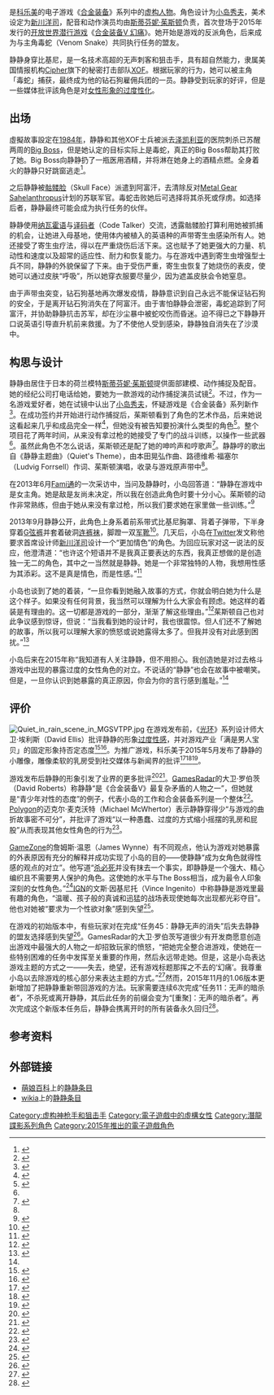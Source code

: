 {{noteTA
| G1=Games
}}
{{Infobox character
| name            = 静静
| image           = [[File:Quiet_Metal_Gear.png|150px]]
| caption         = 静静3D模型
| series          = [[潛龍諜影系列|潛龍諜影系列]]
| first           = 《[[合金装备V_幻痛|合金装备V 幻痛]]》（2015）
| creator         = [[小岛秀夫|小岛秀夫]]
| artist          = [[新川洋司|新川洋司]]
| voiceactor      = [[斯蒂芬妮·茱斯顿|斯蒂芬妮·茱斯顿]]
| motionactor     = 斯蒂芬妮·茱斯顿
| alias           = Tixij（{{lang-ru|Тихий}}）<ref>{{cite video game|title=Metal Gear Solid V: The Phantom Pain|developer=[[科樂美|Konami Digital Entertainment]]|quote='''Ocelot''': Boss, this is important. We've reports of a crack sniper at large in the Afghan wilderness. The Soviets call this sniper Tixij - "Quiet." There are never any sightings, and only corpses are left behind... The Soviets have already lost a number of officers. You'd uh... best watch your step}}</ref>
| affiliation     = [[合金装备系列角色列表|XOF]]（[[合金装备系列角色列表|Cipher]]）<br>[[合金装备系列角色列表|钻石狗]]
}}

{{vgname2|静静|ja=クワイエット|en=Quiet|official-twhk=静寂<ref>{{Cite web |title=METAL GEAR ONLINE EXPANSION PACK "CLOAKED IN SILENCE" (中韩文版) |date=2016-03-15 |accessdate=2017-01-08 |work=Metal Gear Solid V: The Phantom Pain |publisher=PlayStation Store（香港） |url=https://store.playstation.com/#!/zh-hans-hk/游戏/追加内容/metal-gear-online-expansion-pack-cloaked-in-silence/cid=HP0101-CUSA03579_00-MGODLCPACK000001 |archive-date=2015-08-24 |archive-url=https://web.archive.org/web/20150824195901/https://store.playstation.com/#!/zh-hans-hk/游戏/追加内容/metal-gear-online-expansion-pack-cloaked-in-silence/cid=HP0101-CUSA03579_00-MGODLCPACK000001 |dead-url=no }}</ref><ref>{{Cite web |title=METAL GEAR ONLINE EXPANSION PACK "CLOAKED IN SILENCE" (中韓文版) |date=2016-03-15 |accessdate=2017-01-08 |work=Metal Gear Solid V: The Phantom Pain |publisher=PlayStation Store（台湾） |url=https://store.playstation.com/#!/zh-hant-tw/遊戲/追加內容/metal-gear-online-expansion-pack-cloaked-in-silence/cid=HP0101-CUSA03579_00-MGODLCPACK000001 |archive-date=2015-08-24 |archive-url=https://web.archive.org/web/20150824195901/https://store.playstation.com/#!/zh-hant-tw/遊戲/追加內容/metal-gear-online-expansion-pack-cloaked-in-silence/cid=HP0101-CUSA03579_00-MGODLCPACK000001 |dead-url=no }}</ref>|aka-cn=静默}}是[[科乐美|科乐美]]的电子游戏《[[潛龍諜影系列|合金装备]]》系列中的[[虚构人物|虚构人物]]。角色设计为[[小岛秀夫|小岛秀夫]]，美术设定为[[新川洋司|新川洋司]]，配音和动作演员均由[[斯蒂芬妮·茱斯顿|斯蒂芬妮·茱斯顿]]负责，首次登场于2015年发行的[[开放世界|开放世界]][[隐蔽类游戏|潜行游戏]]《[[合金装备V_幻痛|合金装备V 幻痛]]》。她开始是游戏的反派角色，后来成为与主角毒蛇（Venom Snake）共同执行任务的盟友。

静静身穿比基尼，是一名技术高超的无声刺客和狙击手，具有超自然能力，隶属美国情报机构[[合金装备系列角色列表|Cipher]]旗下的秘密打击部队[[合金装备系列角色列表|XOF]]。根据玩家的行为，她可以被主角「毒蛇」捕获，最终成为他的钻石狗雇佣兵团的一员。静静受到玩家的好评，但是一些媒体批评該角色是对[[電子遊戲中的性別表徵#性化|女性形象的过度性化]]。

== 出场 ==
虛擬故事設定在[[1984年|1984年]]，静静和其他XOF士兵被派去[[亞克羅提利與德凱利亞|泽凯利亚]]的医院刺杀已苏醒两周的[[裸蛇|Big Boss]]，但是她认定的目标实际上是毒蛇，真正的Big Boss帮助其打败了她。Big Boss向静静扔了一瓶医用酒精，并将淋在她身上的酒精点燃。全身着火的静静只好跳窗逃走<ref name="Kotaku">{{cite web |last=Schreier |first=Jason |date=2015-09-08 |url=http://kotaku.com/why-quiet-wears-that-skimpy-outfit-in-metal-gear-solid-1729329735 |title=Why Quiet Wears That Skimpy Outfit In Metal Gear Solid V |publisher=[[Kotaku|Kotaku]] |accessdate=2016-11-23 |archive-date=2016-08-13 |archive-url=https://web.archive.org/web/20160813060408/http://kotaku.com/why-quiet-wears-that-skimpy-outfit-in-metal-gear-solid-1729329735 |dead-url=no }}</ref>。

之后静静被[[合金装备系列角色列表|骷髅脸]]（Skull Face）派遣到阿富汗，去清除反对[[Metal_Gear_(虛構武器)#Metal_Gear_Sahelanthropus|Metal Gear Sahelanthropus]]计划的苏联军官。毒蛇击败她后可选择将其杀死或俘虏。如选择后者，静静最终可能会成为执行任务的伙伴。

静静使用[[納瓦霍語|纳瓦霍语]]与[[合金装备系列角色列表|译码者]]（Code Talker）交流，透露骷髅脸打算利用她被抓捕的机会，让她进入母基地，使用体内被植入的英语种的声带寄生虫感染所有人。她还接受了寄生虫疗法，得以在严重烧伤后活下来。这也赋予了她更强大的力量、机动性和速度以及超常的适应性、耐力和恢复能力。与在游戏中遇到寄生虫增强型士兵不同，静静的外貌保留了下来。由于受伤严重，寄生虫恢复了她烧伤的表皮，使她可以通过皮肤“呼吸”，所以她穿衣服要尽量少，因为遮盖皮肤会令她窒息。

由于声带虫突变，钻石狗基地再次爆发疫情，静静意识到自己永远不能保证钻石狗的安全，于是离开钻石狗消失在了阿富汗。由于害怕静静会泄密，毒蛇追踪到了阿富汗，并协助静静抗击苏军，却在沙尘暴中被蛇咬伤而昏迷。迫不得已之下静静开口说英语引导直升机前来救援。为了不使他人受到感染，静静独自消失在了沙漠中。

== 构思与设计 ==
静静由居住于日本的荷兰模特[[斯蒂芬妮·茱斯顿|斯蒂芬妮·茱斯顿]]提供面部建模、动作捕捉及配音。她的经纪公司打电话给她，要她为一款游戏的动作捕捉演员试镜<ref>{{cite web|url=http://www.vg-reloaded.com/exclusive-metal-gear-solid-v-interview-stefanie-joosten-quiet/|title=Exclusive Metal Gear Solid V Interview: Stefanie Joosten (Quiet)|accessdate=2016-08-05|date=2015-10-22|publisher=VG Reloaded|archive-date=2016-09-20|archive-url=https://web.archive.org/web/20160920063849/http://www.vg-reloaded.com/exclusive-metal-gear-solid-v-interview-stefanie-joosten-quiet/|dead-url=no}}</ref>。不过，作为一名游戏爱好者，她在试镜中认出了[[小岛秀夫|小岛秀夫]]，怀疑游戏是《合金装备》系列新作<ref>{{cite web|url=http://www.eklecty-city.fr/interviews/interview-with-stefanie-joosten-quiet-in-metal-gear-solid-v-the-phantom-pain/|title=Interview with Stefanie Joosten, Quiet in Metal Gear Solid V : The Phantom Pain|accessdate=2016-08-05|date=2015-11-02|publisher=Eklecty-City.fr|archive-date=2016-04-06|archive-url=https://web.archive.org/web/20160406040657/http://www.eklecty-city.fr/interviews/interview-with-stefanie-joosten-quiet-in-metal-gear-solid-v-the-phantom-pain/|dead-url=no}}</ref>。在成功签约并开始进行动作捕捉后，茱斯顿看到了角色的艺术作品，后来她说这看起来几乎和成品完全一样<ref name="noob">{{cite web|url=http://www.noobfeed.com/features/472/interview-stefanie-joosten-quiet-metal-gear-solid-5-the-phantom-pain|title=Interview with Stefanie Joosten|accessdate=2016-08-05|date=2015-12-18|last=Siddiqui|first=Adam|publisher=NoobFeed|archive-date=2016-04-14|archive-url=https://web.archive.org/web/20160414113302/http://www.noobfeed.com/features/472/interview-stefanie-joosten-quiet-metal-gear-solid-5-the-phantom-pain|dead-url=no}}</ref>，但她没有被告知要扮演什么类型的角色<ref>{{cite web|url=http://insight.japantoday.com/stefanie-joosten-interview-with-a-quiet-rising-star/|title=Interview with Stefanie Joosten|accessdate=2016-08-05|date=2015-10-20|publisher=[[Japan_Today|Japan Today]]|archive-url=https://web.archive.org/web/20181002165506/https://insight.japantoday.com/stefanie-joosten-interview-with-a-quiet-rising-star/|archive-date=2018-10-02|dead-url=yes}}</ref>。整个项目花了两年时间，从来没有拿过枪的她接受了专门的战斗训练，以操作一些武器<ref name="noob"/>。虽然此角色不怎么说话，茱斯顿还是配了她的呻吟声和哼歌声<ref name="Joosten">{{cite web|url=http://www.metalgearinformer.com/?p=19084|title=Stefanie Joosten talks about playing Quiet in MGSV: The Phantom Pain|accessdate=2016-08-05|date=2015-04-18|publisher=Metal Gear Informer|archive-date=2016-10-15|archive-url=https://web.archive.org/web/20161015144621/http://www.metalgearinformer.com/?p=19084|dead-url=no}}</ref>。静静哼的歌出自《静静主题曲》（Quiet's Theme），由本田晃弘作曲、路德维希·福塞尔（Ludvig Forrsell）作词、茱斯顿演唱，收录与游戏原声带中<ref name="noob"/>。

在2013年6月[[Fami通|Fami通]]的一次采访中，当问及静静时，小岛回答道：“静静在游戏中是女主角。她是敌是友尚未决定，所以我在创造此角色时要十分小心。茱斯顿的动作非常熟练，但由于她从来没有拿过枪，所以我们要求她在家里做一些训练。”<ref>{{cite web|url=http://www.dualshockers.com/2013/06/18/hideo-kojima-talks-about-quiet-metal-gear-solid-vs-strong-female-character-that-never-speaks/|title=Hideo Kojima Talks about “Quiet,” Metal Gear Solid V’s Strong Female Character That Never Speaks|accessdate=2016-08-05|date=2013-06-18|last=James|first=Allisa|publisher=DualShockers|archive-date=2016-09-16|archive-url=https://web.archive.org/web/20160916231102/http://www.dualshockers.com/2013/06/18/hideo-kojima-talks-about-quiet-metal-gear-solid-vs-strong-female-character-that-never-speaks/|dead-url=no}}</ref>

2013年9月静静公开，此角色上身系着前系带式比基尼胸罩、背着子弹带，下半身穿着[[G弦褲|G弦裤]]并套着破洞[[连裤袜|连裤袜]]，脚蹬一双[[军靴|军靴]]<ref name="pcmag">{{cite web |last=Greenwald |first=Will |date=2013-09-09 |url=http://www.pcmag.com/article2/0,2817,2424173,00.asp |title=Metal Gear Solid V's 'Quiet' Problem |publisher=PC Magazine |accessdate=2016-11-23}}</ref>。几天后，小岛在[[Twitter|Twitter]]发文称他要求首席设计师[[新川洋司|新川洋司]]设计一个“更加情色”的角色。为回应玩家对这一说法的反应，他澄清道：“也许这个短语并不是我真正要表达的东西，我真正想做的是创造独一无二的角色，其中之一当然就是静静。她是一个非常独特的人物，我想用性感为其添彩。这不是真是情色，而是性感。”<ref name="erotic">{{cite web|url=http://www.polygon.com/2013/9/6/4700386/hideo-kojima-explains-his-sexy-approach-to-metal-gear-solid-5s|title=Kojima clarifies "erotic" comments for female character in MGSV|accessdate=2016-08-05|date=2013-09-06|last=McWhertor|first=Michael|publisher=[[多边形|Polygon]]|archive-date=2016-07-18|archive-url=https://web.archive.org/web/20160718103619/http://www.polygon.com/2013/9/6/4700386/hideo-kojima-explains-his-sexy-approach-to-metal-gear-solid-5s|dead-url=no}}</ref>

小岛也谈到了她的着装，“一旦你看到她融入故事的方式，你就会明白她为什么是这个样子。如果没有任何背景，我当然可以理解为什么大家会有顾虑。她这样的着装是有理由的。这一切都是游戏的一部分，渐渐了解这些理由。”<ref>{{cite web|url=http://www.ign.com/videos/2013/12/03/metal-gear-solid-5-kojima-on-designing-a-female-sniper|title=Metal Gear Solid 5: Kojima on Designing Female Sniper "Quiet"|accessdate=2016-08-05|date=2013-12-03|publisher=[[IGN|IGN]]|archive-date=2016-08-21|archive-url=https://web.archive.org/web/20160821013125/http://www.ign.com/videos/2013/12/03/metal-gear-solid-5-kojima-on-designing-a-female-sniper|dead-url=no}}</ref>茱斯顿自己也对此争议感到惊讶，但说：“当我看到她的设计时，我也很震惊。但人们还不了解她的故事，所以我可以理解大家的愤怒或说她露得太多了。但我并没有对此感到困扰。”<ref>{{cite web|url=http://wccftech.com/metal-gear-solid-5-voice-quiet-stefanie-joosten-role-phantom-pain/|title=Metal Gear Solid 5 – The Voice of Quiet, Stefanie Joosten on Her Role in The Phantom Pain|accessdate=2016-08-05|last=Paras|first=Archie|publisher=wccftech.com|archive-date=2016-08-16|archive-url=https://web.archive.org/web/20160816140830/http://wccftech.com/metal-gear-solid-5-voice-quiet-stefanie-joosten-role-phantom-pain/|dead-url=no}}</ref>

小岛后来在2015年称“我知道有人关注静静，但不用担心。我创造她是对过去格斗游戏中出现的暴露过度的女性角色的对立。不说话的“静静”也会在故事中被嘲笑。但是，一旦你认识到她暴露的真正原因，你会为你的言行感到羞耻。”<ref name="Kotaku"/>

==评价==
[[File:Quiet_in_rain_scene_in_MGSVTPP.jpg|thumb]]
在游戏发布前，《[[最後一戰系列|光环]]》系列设计师大卫·埃利斯（David Ellis）批评静静的形象[[性化|过度性感]]，并对游戏产业「满是男人宝贝」的固定形象持否定态度<ref>{{cite web |last=Makuch |first=Eddie |date=2013-10-09 |title=Kojima addresses criticism over MGSV's 'sexy' Quiet character |url=http://www.gamespot.com/articles/kojima-addresses-criticism-over-mgsvs-sexy-quiet-character/1100-6414204/ |website=[[GameSpot|GameSpot]] |accessdate=2016-08-05 |archive-date=2015-03-03 |archive-url=https://web.archive.org/web/20150303164520/http://www.gamespot.com/articles/kojima-addresses-criticism-over-mgsvs-sexy-quiet-character/1100-6414204/ |dead-url=no }}</ref><ref>{{cite web|last=Makuch|first=Eddie|date=2013-09-06|title=Halo dev calls MGSV female character design "disgusting"|url=http://www.gamespot.com/articles/halo-dev-calls-mgsv-female-character-design-disgusting/1100-6414137/|website=[[GameSpot|GameSpot]]|accessdate=2016-08-05|archive-date=2015-10-08|archive-url=https://web.archive.org/web/20151008214332/http://www.gamespot.com/articles/halo-dev-calls-mgsv-female-character-design-disgusting/1100-6414137/|dead-url=no}}</ref>。为推广游戏，科乐美于2015年5月发布了静静的小雕像，雕像柔软的乳房受到社交媒体与新闻界的批评<ref>{{cite web |last=Phillips |first=Tom |url=http://www.eurogamer.net/articles/2015-05-11-mgs5s-seedy-quiet-figure-has-squeezable-boobs |title=MGS5's seedy Quiet figure has squeezable boobs |publisher=Eurogamer.net |date=2015-05-11 |accessdate=2016-08-05 |archive-url=https://web.archive.org/web/20160805001832/http://www.eurogamer.net/articles/2015-05-11-mgs5s-seedy-quiet-figure-has-squeezable-boobs |archive-date=2016-08-05 |dead-url=yes }}</ref><ref>{{cite web|last1=Parsons|first1=Jeff|title=Seedy Metal Gear Solid action figure will have squeezable boobs|url=http://www.mirror.co.uk/news/technology-science/technology/seedy-metal-gear-solid-action-5691403|website=Mirror|accessdate=2016-08-05}}</ref><ref>{{cite web|date=2015-05-11|title=Metal Gear Solid V’s Quiet doll has squeezable breasts|url=http://metro.co.uk/2015/05/11/metal-gear-solid-vs-quiet-doll-has-squeezable-breasts-5191651/|publisher=Metro 87.1M|accessdate=2016-08-05|archive-date=2016-08-15|archive-url=https://web.archive.org/web/20160815215922/http://metro.co.uk/2015/05/11/metal-gear-solid-vs-quiet-doll-has-squeezable-breasts-5191651/|dead-url=no}}</ref>。

游戏发布后静静的形象引发了业界的更多批评<ref name="Tamburro">{{cite web|last1=Rouner|first1=Jef|title=There is No 'Smart Reason' for Naked Women in Video Games|url=http://www.houstonpress.com/arts/there-is-no-smart-reason-for-naked-women-in-video-games-7914860|website=Houston Press|accessdate=2016-08-05|archive-date=2016-07-21|archive-url=https://web.archive.org/web/20160721053731/http://www.houstonpress.com/arts/there-is-no-smart-reason-for-naked-women-in-video-games-7914860|dead-url=no}}</ref><ref>{{cite web|last1=Tamburro|first1=Paul|title=Let’s Talk About THAT Quiet Scene in Metal Gear Solid|url=http://www.craveonline.com/culture/900837-lets-talk-quiet-scene-metal-gear-solid-v|website=Crave|accessdate=2016-08-05|archive-url=https://web.archive.org/web/20160727074930/http://www.craveonline.com/culture/900837-lets-talk-quiet-scene-metal-gear-solid-v|archive-date=2016-07-27|dead-url=yes}}</ref>。[[GamesRadar|GamesRadar]]的大卫·罗伯茨（David Roberts）称静静“是《合金装备V》最复杂矛盾的人物之一”，但她就是“青少年对性的态度”的例子，代表小岛的工作和合金装备系列是一个整体<ref>{{cite web|url=http://www.gamesradar.com/quiet-embodies-metal-gears-complex-relationship-women/|title=Quiet embodies Metal Gear's complex relationship with women|accessdate=2016-08-05|last1=Roberts|first1=David|website=Gamesradar|archive-date=2016-10-12|archive-url=https://web.archive.org/web/20161012182442/http://www.gamesradar.com/quiet-embodies-metal-gears-complex-relationship-women/|dead-url=no}}</ref>。[[多边形|Polygon]]的迈克尔·麦克沃特（Michael McWhertor）表示静静穿得少“与游戏的曲折故事密不可分”，并批评了游戏“以一种愚蠢、过度的方式缩小摇摆的乳房和屁股”从而表现其他女性角色的行为<ref name="polygon">{{cite web|url=http://www.polygon.com/2015/8/27/9207599/metal-gear-solid-5-the-phantom-pain-review-ps4-xbox-one-PC|title=''Metal Gear Solid V: The Phantom Pain'' review|accessdate=2016-08-05|date=2015-08-27|last=McWhertor|first=Michael|publisher=[[多边形|Polygon]]|archive-date=2016-07-28|archive-url=https://web.archive.org/web/20160728221304/http://www.polygon.com/2015/8/27/9207599/metal-gear-solid-5-the-phantom-pain-review-ps4-xbox-one-PC|dead-url=no}}</ref>。

[[GameZone|GameZone]]的詹姆斯·温恩（James Wynne）有不同观点，他认为游戏对她暴露的外表原因有充分的解释并成功实现了小岛的目的——使静静“成为女角色就得性感的观点的对立”。他写道“[[殺必死|杀必死]]并没有抹去一个事实，即静静是一个强大、精心编织且不需要男人保护的角色。这使她的水平与The Boss相当，成为最令人印象深刻的女性角色。”<ref>{{cite web|url=http://www.gamezone.com/originals/why-quiet-is-a-great-character-skimpy-outfit-and-all-jwgj/3|title=Why Quiet is a great character, skimpy outfit and all|accessdate=2016-08-05|date=2015-09-27|last=Wynne|first=James|publisher=[[GameZone|GameZone]]|archive-date=2016-08-18|archive-url=https://web.archive.org/web/20160818020304/http://www.gamezone.com/originals/why-quiet-is-a-great-character-skimpy-outfit-and-all-jwgj/3|dead-url=no}}</ref>[[IGN|IGN]]的文斯·因基尼托（Vince Ingenito）中称静静是游戏里最有趣的角色，“温暖、孩子般的真诚和迅猛的战场表现使她每次出现都光彩夺目”。他也对她被“要求为一个性欲对象”感到失望<ref>{{cite web|url=http://www.ign.com/articles/2015/08/24/metal-gear-solid-5-the-phantom-pain-review|title=Metal Gear Solid 5: The Phantom Pain Review|accessdate=2016-08-05|date=2015-10-15|last=Ingenito|first=Vince|publisher=[[IGN|IGN]]|archive-date=2019-05-12|archive-url=https://web.archive.org/web/20190512034148/https://www.ign.com/articles/2015/08/24/metal-gear-solid-5-the-phantom-pain-review|dead-url=no}}</ref>。

在游戏的初始版本中，有些玩家对在完成“任务45：静静无声的消失”后失去静静的盟友选择感到失望<ref>{{cite web|url=http://www.gameinformer.com/b/features/archive/2015/11/10/how-to-get-your-missing-buddy-back-in-metal-gear-solid-v.aspx|title=How To Get Your Missing Buddy Back In Metal Gear Solid V|accessdate=2016-08-05|date=2015-11-10|last=Juba|first=Joe|publisher=[[Game_Informer|Game Informer]]|archive-date=2016-10-08|archive-url=https://web.archive.org/web/20161008193817/http://www.gameinformer.com/b/features/archive/2015/11/10/how-to-get-your-missing-buddy-back-in-metal-gear-solid-v.aspx|dead-url=no}}</ref>。GamesRadar的大卫·罗伯茨写道很少有开发商愿意创造出游戏中最强大的人物之一却招致玩家的愤怒，“把她完全整合进游戏，使她在一些特别困难的任务中发挥至关重要的作用，然后永远带走她。但是，这是小岛表达游戏主题的方式之一——失去，绝望，还有游戏标题那挥之不去的‘幻痛’。我尊重小岛以去除游戏的核心部分来表达主题的方式。”<ref>{{cite web|url=http://www.gamesradar.com/metal-gear-solid-5-best-and-most-disappointing-game-year/|title=Metal Gear Solid 5 is the best and most disappointing game of the year|accessdate=2016-08-05|date=2015-09-09|last=Roberts|first=David|publisher=[[GamesRadar|GamesRadar]]|archive-date=2016-07-30|archive-url=https://web.archive.org/web/20160730094431/http://www.gamesradar.com/metal-gear-solid-5-best-and-most-disappointing-game-year/|dead-url=no}}</ref>然而，2015年11月的1.06版本更新增加了把静静重新带回游戏的方法。玩家需要连续6次完成“任务11：无声的暗杀者”，不杀死或离开静静，其后此任务的前缀会变为“[重聚]：无声的暗杀者”。再次完成这个新版本任务后，静静会携离开时的所有装备永久回归<ref>{{cite web|url=http://www.polygon.com/2015/11/10/9704594/metal-gear-solid-5-get-quiet-back-mgsv-cloaked-in-silence|title=How to get Quiet back in Metal Gear Solid 5: The Phantom Pain|accessdate=2016-08-05|date=2015-11-10|last=McWhertor|first=Michael|publisher=[[多边形|Polygon]]|archive-date=2016-08-12|archive-url=https://web.archive.org/web/20160812013957/http://www.polygon.com/2015/11/10/9704594/metal-gear-solid-5-get-quiet-back-mgsv-cloaked-in-silence|dead-url=no}}</ref>。

== 参考资料 ==
{{Reflist|2}}

==外部链接==
*[[萌娘百科|萌娘百科]]上的[https://zh.moegirl.org/Quiet 静静条目]{{zh}}
*[[wikia|wikia]]上的[http://metalgear.wikia.com/wiki/Quiet 静静条目]{{en}}

{{Metal Gear}}

{{DEFAULTSORT:Quiet}}
[[Category:虚构神枪手和狙击手|Category:虚构神枪手和狙击手]]
[[Category:電子遊戲中的虛構女性|Category:電子遊戲中的虛構女性]]
[[Category:潛龍諜影系列角色|Category:潛龍諜影系列角色]]
[[Category:2015年推出的電子遊戲角色|Category:2015年推出的電子遊戲角色]]